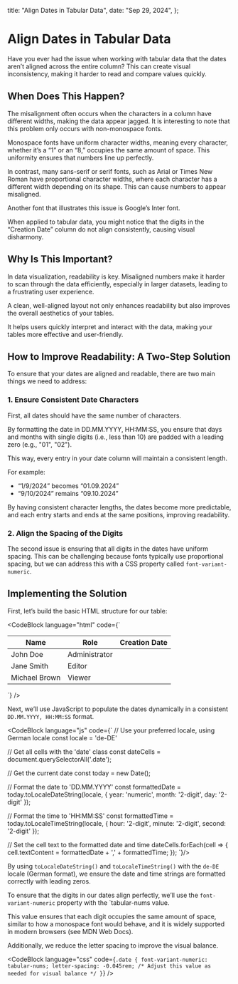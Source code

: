 
  title: "Align Dates in Tabular Data",
  date: "Sep 29, 2024",
};

# Align Dates in Tabular Data

Have you ever had the issue when working with tabular data that the dates aren’t aligned across the entire column? This can create visual inconsistency, making it harder to read and compare values quickly.

## When Does This Happen?

The misalignment often occurs when the characters in a column have different
widths, making the data appear jagged. It is interesting to note that this
problem only occurs with non-monospace fonts.

Monospace fonts have uniform character widths, meaning every character, whether it’s a “1” or an “8,” occupies the same amount of space. This uniformity ensures that numbers line up perfectly.

In contrast, many sans-serif or serif fonts, such as Arial or Times New Roman have proportional character widths, where each character has a different width depending on its shape. This can cause numbers to appear misaligned.

<BlogImage
  src="https://miro.medium.com/v2/resize:fit:1400/format:webp/1*q3Bb46brRSHGAo76UdDT-A.png"
  caption="Figure 1: Using the Inter font by Google, we can reproduce the visual disharmony in the “Creation Date” column."
/>

Another font that illustrates this issue is Google’s Inter font.

When applied to tabular data, you might notice that the digits in the “Creation Date” column do not align consistently, causing visual disharmony.

## Why Is This Important?

In data visualization, readability is key. Misaligned numbers make it harder to scan through the data efficiently, especially in larger datasets, leading to a frustrating user experience.

A clean, well-aligned layout not only enhances readability but also improves the overall aesthetics of your tables.

It helps users quickly interpret and interact with the data, making your tables more effective and user-friendly.

## How to Improve Readability: A Two-Step Solution

To ensure that your dates are aligned and readable, there are two main things we need to address:

### 1. Ensure Consistent Date Characters

First, all dates should have the same number of characters.

By formatting the date in DD.MM.YYYY, HH:MM:SS, you ensure that days and months with single digits (i.e., less than 10) are padded with a leading zero (e.g., "01", "02").

This way, every entry in your date column will maintain a consistent length.

For example:

- “1/9/2024” becomes “01.09.2024”
- “9/10/2024” remains “09.10.2024”

By having consistent character lengths, the dates become more predictable, and each entry starts and ends at the same positions, improving readability.

<BlogImage
  src="https://miro.medium.com/v2/resize:fit:1400/format:webp/1*PJXyqfKmGSuz7r9rIdIGkA.png"
  caption="Figure 2: A consistent date format already improves the readability, but it is still not perfect yet."
/>

### 2. Align the Spacing of the Digits

The second issue is ensuring that all digits in the dates have uniform spacing. This can be challenging because fonts typically use proportional spacing, but we can address this with a CSS property called `font-variant-numeric`.

<BlogImage
  src="https://miro.medium.com/v2/resize:fit:1400/format:webp/1*ISG9gJMNawgKIZe-yFipVA.png"
  caption="Figure 3: Applying the CSS font-variant-numeric style ensures consistent widths for each of the digits."
/>

## Implementing the Solution

First, let’s build the basic HTML structure for our table:

<CodeBlock
  language="html"
  code={`
<table>
    <thead>
        <tr>
          <th>Name</th>
          <th>Role</th>
          <th>Creation Date</th>
        </tr>
    </thead>
    <tbody>
        <tr>
              <td>John Doe</td>
              <td>Administrator</td>
              <td class="date"></td>
        </tr>
        <tr>
              <td>Jane Smith</td>
              <td>Editor</td>
              <td class="date"></td>
        </tr>
        <tr>
              <td>Michael Brown</td>
              <td>Viewer</td>
              <td class="date"></td>
        </tr>
    </tbody>
</table>
`}
/>

Next, we’ll use JavaScript to populate the dates dynamically in a consistent `DD.MM.YYYY, HH:MM:SS` format.

<CodeBlock language="js" code={`
// Use your preferred locale, using German locale
const locale = 'de-DE'

// Get all cells with the 'date' class
const dateCells = document.querySelectorAll('.date');

// Get the current date
const today = new Date();

// Format the date to 'DD.MM.YYYY'
const formattedDate = today.toLocaleDateString(locale, {
year: 'numeric',
month: '2-digit',
day: '2-digit'
});

// Format the time to 'HH:MM:SS'
const formattedTime = today.toLocaleTimeString(locale, {
hour: '2-digit',
minute: '2-digit',
second: '2-digit'
});

// Set the cell text to the formatted date and time
dateCells.forEach(cell => {
cell.textContent = formattedDate + ',' + formattedTime;
});
`}/>

By using `toLocaleDateString()` and `toLocaleTimeString()` with the `de-DE` locale (German format), we ensure the date and time strings are formatted correctly with leading zeros.

To ensure that the digits in our dates align perfectly, we’ll use the `font-variant-numeric` property with the `tabular-nums value.

This value ensures that each digit occupies the same amount of space, similar to how a monospace font would behave, and it is widely supported in modern browsers (see MDN Web Docs).

Additionally, we reduce the letter spacing to improve the visual balance.

<CodeBlock
  language="css"
  code={`
.date {
    font-variant-numeric: tabular-nums;
    letter-spacing: -0.045rem; /* Adjust this value as needed for visual balance */
}
`}
/>
